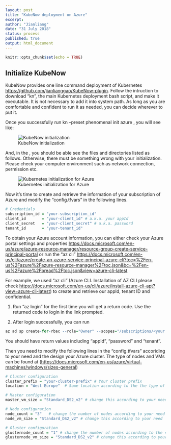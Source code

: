 ```yaml
---
layout: post
title: "KubeNow deployment on Azure"
excerpt:  
author: "Jianliang"
date: "31 July 2018"
status: process
published: true
output: html_document
---
```


```r
knitr::opts_chunk$set(echo = TRUE)
```

## Initialize KubeNow

KubeNow provides one line command deployment of Kubernetes  <https://github.com/jianlianggao/KubeNow-plugin>. Follow the intruction to download "kn", the main Kubernetes deployment bash script, and make it executable. It is not necessary to add it into system path. As long as you are comfortable and confident to run it as needed, you can decide wherever to put it.

Once you successfully run kn --preset phenomenal init azure <my-vre-config-dir>, you will see like: 

![KubeNow initialization](/figures/kubenow_init.png)

And, in the <my-vre-config-dir>, you should be able see the files and directories listed as follows. Otherwise, there must be something wrong with your initialization. Please check your computer environment such as network connection, permission etc.

![Kubernetes initialization for Azure](/figures/preset_azure.png)

Now it's time to create and retrieve the information of your subscription of Azure and modify the "config.tfvars" in the following lines.

``` r
# Credentials
subscription_id = "your-subscription_id"
client_id       = "your-client_id" # a.k.a. your appId
client_secret   = "your-client_secret" # a.k.a. password
tenant_id       = "your-tenant_id"
```
To obtain your Azure account information, you can either check your Azure portal settings and properties <https://docs.microsoft.com/en-us/azure/azure-resource-manager/resource-group-create-service-principal-portal> or run the "az cli" <https://docs.microsoft.com/en-us/cli/azure/create-an-azure-service-principal-azure-cli?toc=%2Fen-us%2Fazure%2Fazure-resource-manager%2Ftoc.json&bc=%2Fen-us%2Fazure%2Fbread%2Ftoc.json&view=azure-cli-latest>

For example, we used "az cli" (Azure CLI. Installation of AZ CLI please check <https://docs.microsoft.com/en-us/cli/azure/install-azure-cli-apt?view=azure-cli-latest>) to create and retrieve our appId, tenant ID and confidential.

(1) Run "az login" for the first time you will get a return code. Use the returned code to login in the link prompted.

(2) After login successfully, you can run 
``` r
az ad sp create-for-rbac --role="Owner" --scopes="/subscriptions/<your subscription ID>"
```
You should have return values including "appId", "password" and "tenant".

Then you need to modify the following lines in the "config.tfvars" accoriding to your need and the design your Azure cluster. The type of nodes and VMs can be found at (<https://docs.microsoft.com/en-us/azure/virtual-machines/windows/sizes-general>)

``` r
# Cluster configuration
cluster_prefix = "your-cluster-prefix" # Your cluster prefix
location = "West Europe"  # Some location according to the the type of VMs you choose for your master, gluster and computing nodes.

# Master configuration
master_vm_size = "Standard_DS2_v2" # change this according to your need

# Node configuration
node_count = "3"   # change the number of nodes according to your need
node_vm_size = "Standard_DS2_v2" # change this according to your need

# Gluster configuration
glusternode_count = "1" # change the number of nodes according to the size of cluster
glusternode_vm_size = "Standard_DS2_v2" # change this according to your need
```
